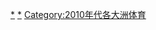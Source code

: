 {{CatRel|2000年代南美洲體育}}

[[Category:2010年代南美洲|*]] 
[[Category:2010年代體育|*]]
[[Category:2010年代各大洲体育|Category:2010年代各大洲体育]]